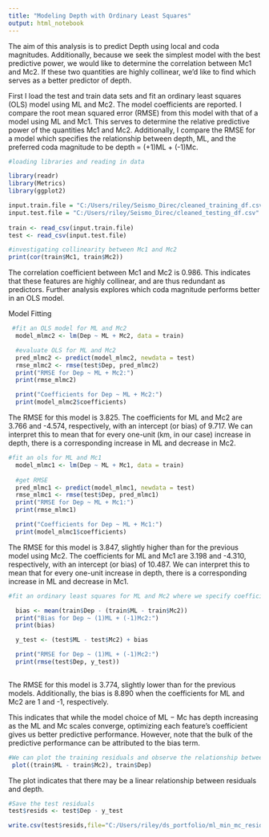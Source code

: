 ```yaml
---
title: "Modeling Depth with Ordinary Least Squares"
output: html_notebook
---
```


The aim of this analysis is to predict Depth using local and coda magnitudes. Additionally, because we seek the simplest model with the best predictive power, we would like to determine the correlation between Mc1 and Mc2. If these two quantities are highly collinear, we'd like to find which serves as a better predictor of depth.


First I load the test and train data sets and fit an ordinary least squares (OLS) model using ML and Mc2. The model coefficients are reported. I compare the root mean squared error (RMSE) from this model with that of a model using ML and Mc1. This serves to determine the relative predictive power of the quantities Mc1 and Mc2. Additionally, I compare the RMSE for a model which specifies the relationship between depth, ML, and the preferred coda magnitude to be depth = (+1)ML + (-1)Mc.


```r
#loading libraries and reading in data

library(readr)
library(Metrics)
library(ggplot2)

input.train.file = "C:/Users/riley/Seismo_Direc/cleaned_training_df.csv"
input.test.file = "C:/Users/riley/Seismo_Direc/cleaned_testing_df.csv"
  
train <- read_csv(input.train.file)
test <- read_csv(input.test.file)
```

```r
#investigating collinearity between Mc1 and Mc2
print(cor(train$Mc1, train$Mc2))
```
The correlation coefficient between Mc1 and Mc2 is 0.986. This indicates that these features are highly collinear, and are thus redundant as predictors. Further analysis explores which coda magnitude performs better in an OLS model.

Model Fitting

```r
 #fit an OLS model for ML and Mc2
  model_mlmc2 <- lm(Dep ~ ML + Mc2, data = train)

  #evaluate OLS for ML and Mc2
  pred_mlmc2 <- predict(model_mlmc2, newdata = test)
  rmse_mlmc2 <- rmse(test$Dep, pred_mlmc2)
  print("RMSE for Dep ~ ML + Mc2:")
  print(rmse_mlmc2)

  print("Coefficients for Dep ~ ML + Mc2:")
  print(model_mlmc2$coefficients)
```
The RMSE for this model is 3.825.
The coefficients for ML and Mc2 are 3.766 and -4.574, respectively, with an intercept (or bias) of 9.717. We can interpret this to mean that for every one-unit (km, in our case) increase in depth, there is a corresponding increase in ML and decrease in Mc2. 

```r
#fit an ols for ML and Mc1
  model_mlmc1 <- lm(Dep ~ ML + Mc1, data = train)
  
  #get RMSE
  pred_mlmc1 <- predict(model_mlmc1, newdata = test)
  rmse_mlmc1 <- rmse(test$Dep, pred_mlmc1)
  print("RMSE for Dep ~ ML + Mc1:")
  print(rmse_mlmc1)

  print("Coefficients for Dep ~ ML + Mc1:")
  print(model_mlmc1$coefficients)
```
The RMSE for this model is 3.847, slightly higher than for the previous model using Mc2. 
The coefficients for ML and Mc1 are 3.198 and -4.310, respectively, with an intercept (or bias) of 10.487. We can interpret this to mean that for every one-unit increase in depth, there is a corresponding increase in ML and decrease in Mc1. 

```r
#fit an ordinary least squares for ML and Mc2 where we specify coefficients of +1 and -1 respectively.

  bias <- mean(train$Dep - (train$ML - train$Mc2))
  print("Bias for Dep ~ (1)ML + (-1)Mc2:")
  print(bias)

  y_test <- (test$ML - test$Mc2) + bias

  print("RMSE for Dep ~ (1)ML + (-1)Mc2:")
  print(rmse(test$Dep, y_test))
  
```
The RMSE for this model is 3.774, slightly lower than for the previous models. Additionally, the bias is 8.890 when the coefficients for ML and Mc2 are 1 and -1, respectively. 

This indicates that while the model choice of ML − Mc has depth increasing as the ML and Mc scales converge, optimizing each feature’s coefficient gives us better predictive performance. However, note that the bulk of the predictive performance can be attributed to the bias term.

```r
#We can plot the training residuals and observe the relationship between residuals and depth.
 plot((train$ML - train$Mc2), train$Dep)
```
The plot indicates that there may be a linear relationship between residuals and depth.

```r
#Save the test residuals 
test$resids <- test$Dep - y_test

write.csv(test$resids,file="C:/Users/riley/ds_portfolio/ml_min_mc_resids.csv", row.names=TRUE)
```
